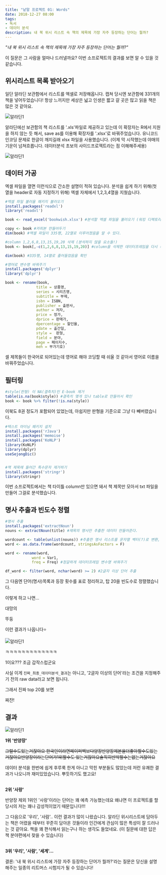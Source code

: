 ```yaml
---
title: "낱말 프로젝트 01: Words"
date: 2018-12-27 08:00
tags:
- 독서
- 데이터 분석
description: 내 북 위시 리스트 속 책의 제목에 가장 자주 등장하는 단어는 뭘까?
---
```


_"내 북 위시 리스트 속 책의 제목에 가장 자주 등장하는 단어는 뭘까?"_

이 질문은 그 사람을 얼마나 드러낼까요? 이번 소프로젝트의 결과를 보면 알 수 있을 것 같습니다.

## 위시리스트 목록 받아오기

일단 알라딘 보관함에서 리스트를 엑셀로 저장해옵니다. 캡쳐 당시엔 보관함에 331개의 책을 넣어두었습니다!
항상 느끼지만 세상은 넓고 인생은 짧고 갈 곳은 많고 읽을 책은 많은 것 같아요.

![알라딘1](/images/wordProject/1-1.png)

알라딘에선 보관함의 책 리스트를 '.xls'파일로 제공하고 있는데 이 확장자는 R에서 지원을 하지 않는 듯 해서,
save as를 이용해 확장자를 '.xlsx'로 바꿔주었습니다.
유니코드 인코딩 문제로 한글이 깨지길래 xlsx 파일을 사용했습니다.
(이제 막 시작했는데 야매의 기운이 넘쳐흐릅니다. 데이터분석 초보의 사이드프로젝트라는 점 이해해주세용)

![알라딘1](/images/wordProject/1-2.png)

## 데이터 가공

엑셀 파일을 열면 이런식으로 간소한 설명이 적혀 있습니다.
분석을 쉽게 하기 위해(첫 열을 header로 자동 지정하기 위해)
엑셀 자체에서 1,2,3,4열을 지웠습니다.

```r
#엑셀 파일 불러올 패키지 불러오기
install.packages('readxl')
library('readxl')

book <- read_excel('bookwish.xlsx') #분석할 엑셀 파일을 불러오기 (워킹 디렉토리로부터)

copy <- book #카피본 만들어두기
dim(book) #엑셀 파일이 335행, 22열로 이루어졌음을 알 수 있다.

#column 1,2,6,8,13,15,19,20 삭제 (분석하지 않을 요소들!)
book <- book[,-c(1,2,6,8,13,15,19,20)] #column을 삭제한 데이터프레임을 다시 씌워주는 개념

dim(book) #335행, 14열로 줄어들었음을 확인

#영어로 변수명 바꿔주기
install.packages('dplyr')
library('dplyr')

book <- rename(book,
              title = 상품명,
              series = 시리즈명,
              subtitle = 부제,
              isbn = ISBN,
              publisher = 출판사,
              author = 저자,
              price = 정가,
              dprice = 판매가,
              dpercentage = 할인율,
              pdate = 출간일,
              style =  판형,
              field = 분야,
              page = 페이지수,
              meh = 부가기호)
```

셀 제목들이 한국어로 되어있는데 영어로 해야 코딩할 때 쉬울 것 같아서 영어로 이름을 바꿔주었습니다.

## 필터링

```r
#style(판형) 이 NA(결측치)인 E-book 제거
table(is.na(book$style)) #결측치 몇개 있나 table로 만들어서 확인
book <- book %>% filter(!is.na(style))
```
이북도 8권 정도가 포함되어 있었는데, 아쉽지만 판형을 기준으로 그냥 다 빼버렸습니다.

```r
#텍스트 마이닝 패키지 설치
install.packages('rJava')
install.packages('memoise')
install.packages('KoNLP')
library(KoNLP)
library(dplyr)
useSejongDic()


#책 제목에 들어간 특수문자 제거하기
install.packages('stringr')
library(stringr)
```

이번 소프로젝트에서는 책 타이틀 column만 있으면 돼서
책 제목만 모아서 txt 파일을 만들어 그걸로 분석했습니다.

## 명사 추출과 빈도수 정렬

```r
#명사 추출
install.packages('extractNoun')
nouns <- extractNoun(title) #제목의 명사만 추출한 데이터 만들어준다.

wordcount <- table(unlist(nouns)) #추출한 명사 리스트를 문자열 벡터(?)로 변환, 단어별 빈도표 생성
word <- as.data.frame(wordcount, stringsAsFactors = F)

word <- rename(word,
            word = Var1,
            freq = Freq) #정갈하게 데이터프레임 변수명 바꿔주기

df_word <- filter(word, nchar(word) >= 2) #2글자 이상 단어 추출
```

그 다음엔 단어(명사)목록과 등장 횟수를 표로 정리하고, 탑 20을 빈도수로 정렬했습니다.

이렇게 하고 나면...

대망의

뚜둥

이런 결과가 나옵니다⭐️

![알라딘1](/images/wordProject/1-7.png)

ㅋㅋㅋㅋㅋㅋㅋㅋㅋㅋㅋㅋㅋ

1이요??? 조금 갑작스럽군요

사실 이게 `진짜_최종_데이터분석_결과`는 아니고,
'2글자 이상의 단어'라는 조건을 지정해주기 전의 raw data라고 보면 됩니다.

그래서 진짜 top 20를 보면

짜잔!

## 결과

![알라딘1](/images/wordProject/1-8.png)

**1위 '반양장'**

~~그럴수도있는거잖아요 한국인이라면페이퍼백보다양장반양장제본을더좋아할수도있는거잖아요반양장이라는단어가1위할수도 있는거잖아요솔직히반박할수는없는거잖아요~~

데이터 분석을 한번에 쉽게 후루룩 한게 아니고 막힌 부분들도 많았는데
저런 유쾌한 결과가 나오니까 재미있었습니다. 뿌듯하기도 했고요!

\
**2위 '사랑'**

반양장 제외 1위인 '사랑'이라는 단어는 꽤 예측 가능했는데요
왜냐면 이 프로젝트를 할 당시의 저는 꽤나 감성적이었기 때문입니다!!!

그 다음으로 '우리', '사람'.. 이런 결과가 많이 나왔습니다.
알라딘 위시리스트에 담아두는 책은 어렸을 때부터 꾸준히 담아온 것들이라
인간에게 관심이 많은 특성이 잘 드러나는 것 같아요.
책을 꽤 편식해서 읽는구나 하는 생각도 들었네요.
(이 질문에 대한 답은 책 분야편에서 찾을 수 있습니다)

\
**3위 '우리', '사람', '세계'...**

결론: '내 북 위시 리스트에 가장 자주 등장하는 단어가 뭘까?'라는 질문은
당신을 설명해주는 일종의 리트머스 시험지가 될 수 있습니다!
